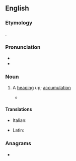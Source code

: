 ==English==

===Etymology===
{{etyl|la|en}} {{m|la|acervatio}}.

===Pronunciation===
* {{IPA|/æ.sɚˈveɪʃən/|lang=en}}
* {{rhymes|eɪʃən|lang=en}}

===Noun===
{{en-noun}}

# {{lb|en|obsolete|rare}} A [[heaping]] up; [[accumulation]]
#: {{rfquotek|Johnson}}
#* {{quote-book
|lang=en
|year=1620
|author=Thomas Lodge (tr.)
|by=Lucius Annaeus Seneca (Philosophus)
|title=Works, both Moral and Natural
|url=http://books.google.com/books?id=FElCAAAAcAAJ&pg=PA782
|chapter=2
|isbn=
|publisher=
|location=London
|editor=
|volume_plain=Of Naturall Questions
|page=782
|passage=Is it to be doubted that amongst these bodies which both we see and handle, which are either felt or feele, but that there are some compound? These are such by connexion or '''aceruation''', as for example, a rope, corne, or a ship.
}}

====Translations====
{{trans-top|a heaping up; accumulation}}
* Italian: {{t|it|acevazione}}
{{trans-mid}}
* Latin: {{t|la|acervatio}}
{{trans-bottom}}

===Anagrams===
* {{anagrams|en|a=aaceinortv|vacationer}}